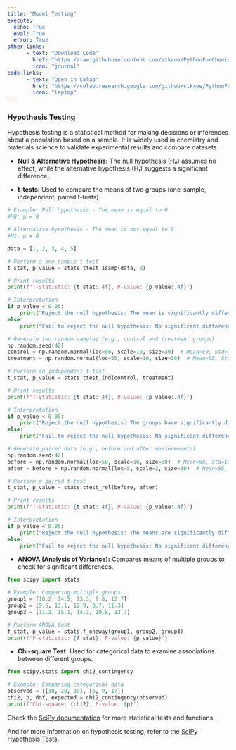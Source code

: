 ```yaml
---
title: "Model Testing"
execute: 
  echo: True
  eval: True
  error: True
other-links: 
      - text: "Download Code"
        href: "https://raw.githubusercontent.com/stkroe/PythonForChemists/main/course/notebooks/ModelTesting.ipynb"
        icon: "journal"
code-links:
      - text: "Open in Colab"
        href: "https://colab.research.google.com/github/stkroe/PythonForChemists/blob/main/course/notebooks/ModelTesting.ipynb"
        icon: "laptop"
--- 
```




### Hypothesis Testing  {.unnumbered}


Hypothesis testing is a statistical method for making decisions or inferences about a population based on a sample. It is widely used in chemistry and materials science to validate experimental results and compare datasets.

- **Null & Alternative Hypothesis:** The null hypothesis (H₀) assumes no effect, while the alternative hypothesis (H₁) suggests a significant difference.

- **t-tests:** Used to compare the means of two groups (one-sample, independent, paired t-tests).

```python
# Example: Null hypothesis - The mean is equal to 0
#H0: μ = 0

# Alternative hypothesis - The mean is not equal to 0
#H1: μ ≠ 0

data = [1, 2, 3, 4, 5]

# Perform a one-sample t-test
t_stat, p_value = stats.ttest_1samp(data, 0)

# Print results
print(f"T-Statistic: {t_stat:.4f}, P-Value: {p_value:.4f}")

# Interpretation
if p_value < 0.05:
    print("Reject the null hypothesis: The mean is significantly different from 0.")
else:
    print("Fail to reject the null hypothesis: No significant difference from 0.")

```

```python
# Generate two random samples (e.g., control and treatment groups)
np.random.seed(42)
control = np.random.normal(loc=50, scale=10, size=30)  # Mean=50, Std=10
treatment = np.random.normal(loc=55, scale=10, size=30)  # Mean=55, Std=10

# Perform an independent t-test
t_stat, p_value = stats.ttest_ind(control, treatment)

# Print results
print(f"T-Statistic: {t_stat:.4f}, P-Value: {p_value:.4f}")

# Interpretation
if p_value < 0.05:
    print("Reject the null hypothesis: The groups have significantly different means.")
else:
    print("Fail to reject the null hypothesis: No significant difference between groups.")
```

```python
# Generate paired data (e.g., before and after measurements)
np.random.seed(42)
before = np.random.normal(loc=50, scale=10, size=30)  # Mean=50, Std=10
after = before + np.random.normal(loc=5, scale=2, size=30)  # Mean=55, Std=2

# Perform a paired t-test
t_stat, p_value = stats.ttest_rel(before, after)

# Print results
print(f"T-Statistic: {t_stat:.4f}, P-Value: {p_value:.4f}")

# Interpretation
if p_value < 0.05:
    print("Reject the null hypothesis: The means are significantly different.")
else:
    print("Fail to reject the null hypothesis: No significant difference between means.")
```


- **ANOVA (Analysis of Variance):** Compares means of multiple groups to check for significant differences.


```python
from scipy import stats

# Example: Comparing multiple groups
group1 = [10.2, 14.5, 13.3, 9.8, 12.7]
group2 = [9.5, 13.1, 12.9, 8.7, 11.3]
group3 = [11.2, 15.1, 14.3, 10.8, 13.7]

# Perform ANOVA test
f_stat, p_value = stats.f_oneway(group1, group2, group3)
print(f"F-statistic: {f_stat}, P-value: {p_value}")
```


- **Chi-square Test:** Used for categorical data to examine associations between different groups.

```python
from scipy.stats import chi2_contingency

# Example: Comparing categorical data
observed = [[10, 20, 30], [6, 9, 17]]
chi2, p, dof, expected = chi2_contingency(observed)
print(f"Chi-square: {chi2}, P-value: {p}")

```


Check the [SciPy documentation](https://docs.scipy.org/doc/scipy/reference/stats.html) for more statistical tests and functions.

And for more information on hypothesis testing, refer to the [SciPy Hypothesis Tests](https://docs.scipy.org/doc/scipy/tutorial/stats/hypothesis_tests.html).